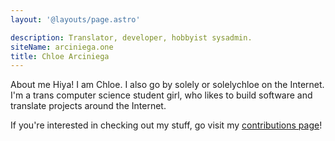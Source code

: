 ```yaml
---
layout: '@layouts/page.astro'

description: Translator, developer, hobbyist sysadmin.
siteName: arciniega.one
title: Chloe Arciniega
---
```



<Me />
<Links />

<Line>About me</Line>
Hiya! I am Chloe. I also go by solely or solelychloe on the Internet. I'm a trans computer science student
girl, who likes to build software and translate projects around the Internet.

If you're interested in checking out my stuff, go visit my [contributions page](/projects 'My contributions page')!

<Description />

<Footer />

